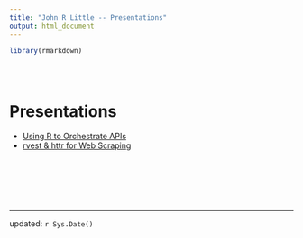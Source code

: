 ```yaml
---
title: "John R Little -- Presentations"
output: html_document
---
```


```r
library(rmarkdown)
```


<style type="text/css">
.title {
  display: none;
}

#getting-started img {
  margin-right: 10px;
}

</style>

<div class="row" style="padding-top: 30px;">
<div class="col-sm-6">

# **Presentations**

* [Using R to Orchestrate APIs](rcs2017)
* [rvest & httr for Web Scraping](rfun-scrape)



&nbsp;  

&nbsp;

&nbsp; 

---

updated:  `r Sys.Date()`